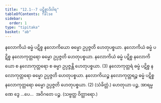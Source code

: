 ```yaml
---
title: "12.1--7 ပဋိစ္စာဒိဝါရ"
tableOfContents: false
sidebar:
  order: 1
type: "tipitaka"
basket: "ab"
---
```



<DynamicBreadcrumb />

<Division number="26">

<Paragraph number="66">
နလောကိယံ ဓမ္မံ ပဋိစ္စ နလောကိယော ဓမ္မော ဥပ္ပဇ္ဇတိ ဟေတုပစ္စယာ. နလောကိယံ ဓမ္မံ ပဋိစ္စ နလောကုတ္တရော ဓမ္မော ဥပ္ပဇ္ဇတိ ဟေတုပစ္စယာ. နလောကိယံ ဓမ္မံ ပဋိစ္စ နလောကိယော စ နလောကုတ္တရော စ ဓမ္မာ ဥပ္ပဇ္ဇန္တိ ဟေတုပစ္စယာ. (3)
</Paragraph>

<Paragraph number="67">
နလောကုတ္တရံ ဓမ္မံ ပဋိစ္စ နလောကုတ္တရော ဓမ္မော ဥပ္ပဇ္ဇတိ ဟေတုပစ္စယာ.
</Paragraph>

<Paragraph number="68">
နလောကိယဉ္စ နလောကုတ္တရဉ္စ ဓမ္မံ ပဋိစ္စ နလောကုတ္တရော ဓမ္မော ဥပ္ပဇ္ဇတိ ဟေတုပစ္စယာ. (2) (သံခိတ္တံ.)
</Paragraph>

<Paragraph number="69">
ဟေတုယာ ပဉ္စ, အာရမ္မဏေ ဒွေ …ပေ…  အဝိဂတေ ပဉ္စ. (သဗ္ဗတ္ထ ဝိတ္ထာရော.)
</Paragraph>
</Division>